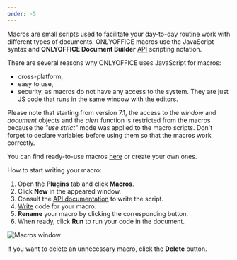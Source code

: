 ```yaml
---
order: -5
---
```

Macros are small scripts used to facilitate your day-to-day routine work with different types of documents. ONLYOFFICE macros use the JavaScript syntax and **ONLYOFFICE Document Builder** [API](/docbuilder/gettingstarted) scripting notation.

There are several reasons why ONLYOFFICE uses JavaScript for macros:

* cross-platform,
* easy to use,
* security, as macros do not have any access to the system. They are just JS code that runs in the same window with the editors.

Please note that starting from version 7.1, the access to the *window* and *document* objects and the *alert* function is restricted from the macros because the *"use strict"* mode was applied to the macro scripts. Don't forget to declare variables before using them so that the macros work correctly.

You can find ready-to-use macros [here](/plugin/macrosamples/) or create your own ones.

How to start writing your macro:

1. Open the **Plugins** tab and click **Macros**.
2. Click **New** in the appeared window.
3. Consult the [API documentation](/docbuilder/gettingstarted) to write the script.
4. [Write](/plugin/writingmacros) code for your macro.
5. **Rename** your macro by clicking the corresponding button.
6. When ready, click **Run** to run your code in the document.

![Macros window](/content/img/plugins/macro_window.png)

If you want to delete an unnecessary macro, click the **Delete** button.
